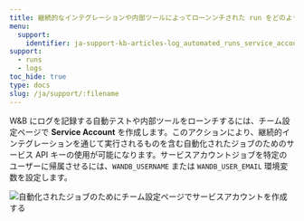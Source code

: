 ```yaml
---
title: 継続的なインテグレーションや内部ツールによってローンンチされた run をどのようにログしますか？
menu:
  support:
    identifier: ja-support-kb-articles-log_automated_runs_service_account
support:
  - runs
  - logs
toc_hide: true
type: docs
slug: /ja/support/:filename
---
```

W&B にログを記録する自動テストや内部ツールをローンチするには、チーム設定ページで **Service Account** を作成します。このアクションにより、継続的インテグレーションを通じて実行されるものを含む自動化されたジョブのためのサービス API キーの使用が可能になります。サービスアカウントジョブを特定のユーザーに帰属させるには、`WANDB_USERNAME` または `WANDB_USER_EMAIL` 環境変数を設定します。

<Frame>
    <img src="/images/track/common_questions_automate_runs.png" alt="自動化されたジョブのためにチーム設定ページでサービスアカウントを作成する"  />
</Frame>